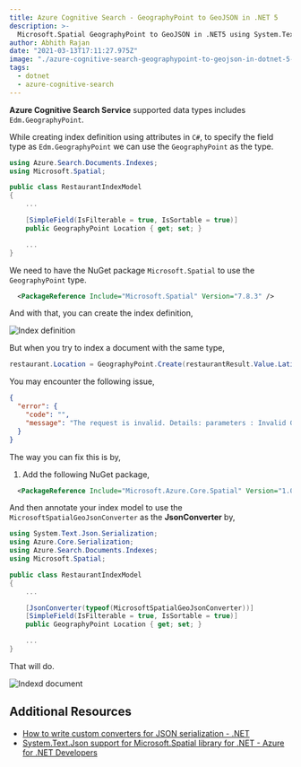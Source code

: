```yaml
---
title: Azure Cognitive Search - GeographyPoint to GeoJSON in .NET 5
description: >-
  Microsoft.Spatial GeographyPoint to GeoJSON in .NET5 using System.Text.Json.
author: Abhith Rajan
date: "2021-03-13T17:11:27.975Z"
image: "./azure-cognitive-search-geographypoint-to-geojson-in-dotnet-5-banner.png"
tags:
  - dotnet
  - azure-cognitive-search
---
```


**Azure Cognitive Search Service** supported data types includes `Edm.GeographyPoint`.

While creating index definition using attributes in `C#`, to specify the field type as `Edm.GeographyPoint` we can use the `GeographyPoint` as the type.

```cs
using Azure.Search.Documents.Indexes;
using Microsoft.Spatial;

public class RestaurantIndexModel
{
    ...

    [SimpleField(IsFilterable = true, IsSortable = true)]
    public GeographyPoint Location { get; set; }

    ...
}
```

We need to have the NuGet package `Microsoft.Spatial` to use the `GeographyPoint` type.

```xml
  <PackageReference Include="Microsoft.Spatial" Version="7.8.3" />
```

And with that, you can create the index definition,

![Index definition](../../static/img/blog/azure-cognitive-search-geographypoint-to-geojson-in-dotnet-5/index-definition.png)

But when you try to index a document with the same type,

```cs
restaurant.Location = GeographyPoint.Create(restaurantResult.Value.Latitude, restaurantResult.Value.Longitude);
```

You may encounter the following issue,

```json
{
  "error": {
    "code": "",
    "message": "The request is invalid. Details: parameters : Invalid GeoJSON. The 'type' member is required, but was not found.\r\n"
  }
}
```

The way you can fix this is by,

1. Add the following NuGet package,

```xml
  <PackageReference Include="Microsoft.Azure.Core.Spatial" Version="1.0.0" />
```

And then annotate your index model to use the `MicrosoftSpatialGeoJsonConverter` as the **JsonConverter** by,

```cs
using System.Text.Json.Serialization;
using Azure.Core.Serialization;
using Azure.Search.Documents.Indexes;
using Microsoft.Spatial;

public class RestaurantIndexModel
{
    ...

    [JsonConverter(typeof(MicrosoftSpatialGeoJsonConverter))]
    [SimpleField(IsFilterable = true, IsSortable = true)]
    public GeographyPoint Location { get; set; }

    ...
}
```

That will do.

![Indexd document](../../static/img/blog/azure-cognitive-search-geographypoint-to-geojson-in-dotnet-5/indexed-doc.png)

## Additional Resources

- [How to write custom converters for JSON serialization - .NET](https://docs.microsoft.com/en-us/dotnet/standard/serialization/system-text-json-converters-how-to?pivots=dotnet-5-0)
- [System.Text.Json support for Microsoft.Spatial library for .NET - Azure for .NET Developers](https://docs.microsoft.com/en-us/dotnet/api/overview/azure/microsoft.core.spatial-readme-pre)
